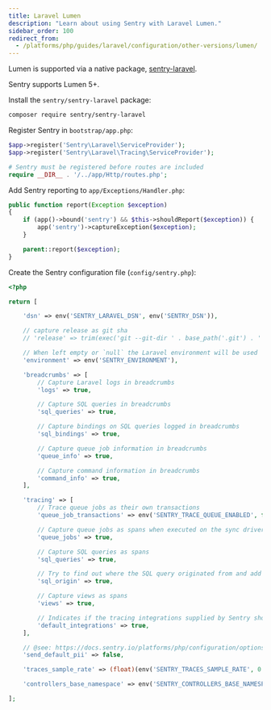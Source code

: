 ```yaml
---
title: Laravel Lumen
description: "Learn about using Sentry with Laravel Lumen."
sidebar_order: 100
redirect_from:
  - /platforms/php/guides/laravel/configuration/other-versions/lumen/
---
```


Lumen is supported via a native package, [sentry-laravel](https://github.com/getsentry/sentry-laravel).

Sentry supports Lumen 5+.

Install the `sentry/sentry-laravel` package:

```bash
composer require sentry/sentry-laravel
```

Register Sentry in `bootstrap/app.php`:

```php {filename:bootstrap/app.php}
$app->register('Sentry\Laravel\ServiceProvider');
$app->register('Sentry\Laravel\Tracing\ServiceProvider');

# Sentry must be registered before routes are included
require __DIR__ . '/../app/Http/routes.php';
```

Add Sentry reporting to `app/Exceptions/Handler.php`:

```php {filename:app/Exceptions/Handler.php}
public function report(Exception $exception)
{
    if (app()->bound('sentry') && $this->shouldReport($exception)) {
        app('sentry')->captureException($exception);
    }

    parent::report($exception);
}
```

Create the Sentry configuration file (`config/sentry.php`):

```php {filename:config/sentry.php}
<?php

return [

    'dsn' => env('SENTRY_LARAVEL_DSN', env('SENTRY_DSN')),

    // capture release as git sha
    // 'release' => trim(exec('git --git-dir ' . base_path('.git') . ' log --pretty="%h" -n1 HEAD')),

    // When left empty or `null` the Laravel environment will be used
    'environment' => env('SENTRY_ENVIRONMENT'),

    'breadcrumbs' => [
        // Capture Laravel logs in breadcrumbs
        'logs' => true,

        // Capture SQL queries in breadcrumbs
        'sql_queries' => true,

        // Capture bindings on SQL queries logged in breadcrumbs
        'sql_bindings' => true,

        // Capture queue job information in breadcrumbs
        'queue_info' => true,

        // Capture command information in breadcrumbs
        'command_info' => true,
    ],

    'tracing' => [
        // Trace queue jobs as their own transactions
        'queue_job_transactions' => env('SENTRY_TRACE_QUEUE_ENABLED', false),

        // Capture queue jobs as spans when executed on the sync driver
        'queue_jobs' => true,

        // Capture SQL queries as spans
        'sql_queries' => true,

        // Try to find out where the SQL query originated from and add it to the query spans
        'sql_origin' => true,

        // Capture views as spans
        'views' => true,

        // Indicates if the tracing integrations supplied by Sentry should be loaded
        'default_integrations' => true,
    ],

    // @see: https://docs.sentry.io/platforms/php/configuration/options/#send-default-pii
    'send_default_pii' => false,

    'traces_sample_rate' => (float)(env('SENTRY_TRACES_SAMPLE_RATE', 0.0)),

    'controllers_base_namespace' => env('SENTRY_CONTROLLERS_BASE_NAMESPACE', 'App\\Http\\Controllers'),

];
```
